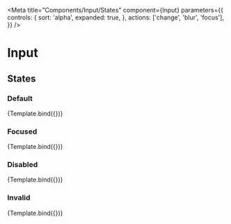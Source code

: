 

<Meta
  title="Components/Input/States"
  component={Input}
  parameters={{
    controls: {
      sort: 'alpha',
      expanded: true,
    },
    actions: ['change', 'blur', 'focus'],
  }}
/>

# Input

## States

### Default

<Canvas>
  <Story
    name="Default"
    args={{
      size: 'lg',
      placeholder: 'Placeholder',
      isDisabled: false,
      isInvalid: false,
      autoFocus: false,
    }}
    argTypes={{
      size: {
        options: ['md', 'lg'],
        control: { type: 'radio' },
      },
      isDisabled: {
        table: {
          disable: true,
        },
      },
      isInvalid: {
        table: {
          disable: true,
        },
      },
      autoFocus: {
        table: {
          disable: true,
        },
      },
    }}
  >
    {Template.bind({})}
  </Story>
</Canvas>

<ArgsTable story="Default" />

### Focused

<Canvas>
  <Story
    name="Focused"
    args={{
      size: 'lg',
      placeholder: 'Placeholder',
      isDisabled: false,
      isInvalid: false,
      autoFocus: true,
    }}
    argTypes={{
      size: {
        options: ['md', 'lg'],
        control: { type: 'radio' },
      },
      isDisabled: {
        table: {
          disable: true,
        },
      },
      isInvalid: {
        table: {
          disable: true,
        },
      },
      autoFocus: {
        table: {
          disable: true,
        },
      },
    }}
  >
    {Template.bind({})}
  </Story>
</Canvas>

<ArgsTable story="Focused" />

### Disabled

<Canvas>
  <Story
    name="Disabled"
    args={{
      size: 'lg',
      placeholder: 'Placeholder',
      isDisabled: true,
      isInvalid: false,
      autoFocus: false,
    }}
    argTypes={{
      size: {
        options: ['md', 'lg'],
        control: { type: 'radio' },
      },
      isDisabled: {
        table: {
          disable: true,
        },
      },
      isInvalid: {
        table: {
          disable: true,
        },
      },
      autoFocus: {
        table: {
          disable: true,
        },
      },
    }}
  >
    {Template.bind({})}
  </Story>
</Canvas>

<ArgsTable story="Disabled" />

### Invalid

<Canvas>
  <Story
    name="Invalid"
    args={{
      size: 'lg',
      placeholder: 'Placeholder',
      isDisabled: false,
      isInvalid: true,
      autoFocus: false,
    }}
    argTypes={{
      size: {
        options: ['md', 'lg'],
        control: { type: 'radio' },
      },
      isDisabled: {
        table: {
          disable: true,
        },
      },
      isInvalid: {
        table: {
          disable: true,
        },
      },
      autoFocus: {
        table: {
          disable: true,
        },
      },
    }}
  >
    {Template.bind({})}
  </Story>
</Canvas>

<ArgsTable story="Invalid" />
